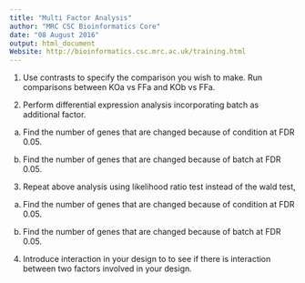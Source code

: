 ```yaml
---
title: "Multi Factor Analysis"
author: "MRC CSC Bioinformatics Core"
date: "08 August 2016"
output: html_document
Website: http://bioinformatics.csc.mrc.ac.uk/training.html
---
```



1. Use contrasts to specify the comparison you wish to make. Run comparisons between KOa vs FFa and KOb vs FFa. 

2.  Perform differential expression analysis incorporating batch as additional factor. 

a) Find the number of genes that are changed because of condition at FDR 0.05.

b) Find the number of genes that are changed because of batch at FDR 0.05.


3. Repeat above analysis using likelihood ratio test instead of the wald test,

a) Find the number of genes that are changed because of condition at FDR 0.05.

b) Find the number of genes that are changed because of batch at FDR 0.05.

4. Introduce interaction in your design to to see if there is interaction between two factors involved in your design.







